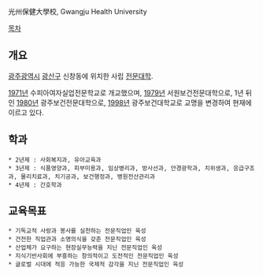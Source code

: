 光州保健大學校, Gwangju Health University

[[목차]]

== 개요 ==

[[광주광역시]] [[광산구]] 신창동에 위치한 사립 [[전문대학]].

[[1971년]] 수피아여자실업전문학교로 개교했으며, [[1979년]] 서원보건전문대학으로, 1년 뒤인 [[1980년]] 광주보건전문대학으로, [[1998년]] 광주보건대학교로 교명을 변경하여 현재에 이르고 있다.

== 학과 ==

 * 2년제 : 사회복지과, 유아교육과
 * 3년제 : 식품영양과, 피부미용과, 임상병리과, 방사선과, 안경광학과, 치위생과, 응급구조과, 물리치료과, 치기공과, 보건행정과, 병원전산관리과
 * 4년제 : 간호학과

== 교육목표 ==

 * 기독교적 사랑과 봉사를 실천하는 전문직업인 육성
 * 건전한 직업관과 소명의식을 갖춘 전문직업인 육성
 * 산업체가 요구하는 현장실무능력을 지닌 전문직업인 육성
 * 지식기반사회에 부흥하는 창의적이고 도전적인 전문직업인 육성
 * 글로벌 시대에 적응 가능한 국제적 감각을 지닌 전문직업인 육성
